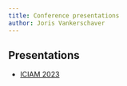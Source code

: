```yaml
---
title: Conference presentations
author: Joris Vankerschaver
---
```


## Presentations

- [ICIAM 2023](2023-iciam/2023-iciam-jvkersch.qmd)
